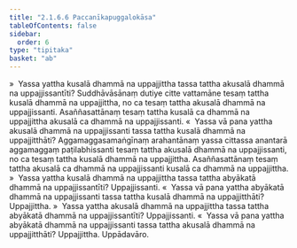 ```yaml
---
title: "2.1.6.6 Paccanīkapuggalokāsa"
tableOfContents: false
sidebar:
  order: 6
type: "tipitaka"
basket: "ab"
---
```



<DynamicBreadcrumb />

<Division number="97">

<Paragraph number="430">
»  Yassa yattha kusalā dhammā na uppajjittha tassa tattha akusalā dhammā na uppajjissantīti?
</Paragraph>

<Paragraph number="431">
Suddhāvāsānaṃ dutiye citte vattamāne tesaṃ tattha kusalā dhammā na uppajjittha, no ca tesaṃ tattha akusalā dhammā na uppajjissanti. Asaññasattānaṃ tesaṃ tattha kusalā ca dhammā na uppajjittha akusalā ca dhammā na uppajjissanti.
</Paragraph>

<Paragraph number="432">
«  Yassa vā pana yattha akusalā dhammā na uppajjissanti tassa tattha kusalā dhammā na uppajjitthāti?
</Paragraph>

<Paragraph number="433">
Aggamaggasamaṅgīnaṃ arahantānaṃ yassa cittassa anantarā aggamaggaṃ paṭilabhissanti tesaṃ tattha akusalā dhammā na uppajjissanti, no ca tesaṃ tattha kusalā dhammā na uppajjittha. Asaññasattānaṃ tesaṃ tattha akusalā ca dhammā na uppajjissanti kusalā ca dhammā na uppajjittha.
</Paragraph>

<Paragraph number="434">
»  Yassa yattha kusalā dhammā na uppajjittha tassa tattha abyākatā dhammā na uppajjissantīti? Uppajjissanti.
</Paragraph>

<Paragraph number="435">
«  Yassa vā pana yattha abyākatā dhammā na uppajjissanti tassa tattha kusalā dhammā na uppajjitthāti? Uppajjittha.
</Paragraph>

</Division>
<Division number="98">

<Paragraph number="436">
»  Yassa yattha akusalā dhammā na uppajjittha tassa tattha abyākatā dhammā na uppajjissantīti? Uppajjissanti.
</Paragraph>

<Paragraph number="437">
«  Yassa vā pana yattha abyākatā dhammā na uppajjissanti tassa tattha akusalā dhammā na uppajjitthāti? Uppajjittha.

</Paragraph>
</Division>

<Paragraph number="438" type="center">
Uppādavāro.
</Paragraph>